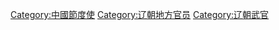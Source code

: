 [[Category:中國節度使|Category:中國節度使]]
[[Category:辽朝地方官员|Category:辽朝地方官员]]
[[Category:辽朝武官|Category:辽朝武官]]